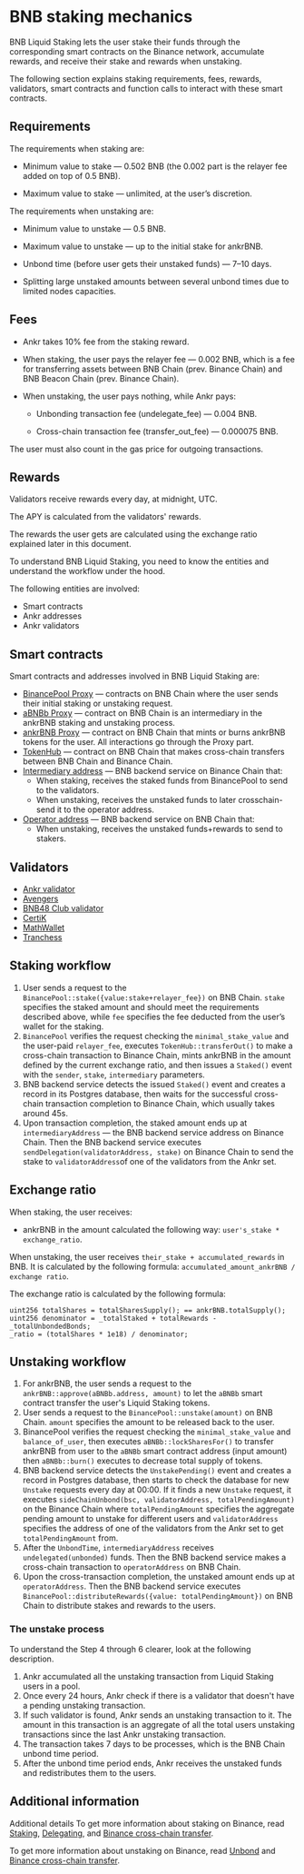# BNB staking mechanics

BNB Liquid Staking lets the user stake their funds through the corresponding smart contracts on the Binance network, accumulate rewards, and receive their stake and rewards when unstaking.

The following section explains staking requirements, fees, rewards, validators, smart contracts and function calls to interact with these smart contracts.


## Requirements

The requirements when staking are:

* Minimum value to stake — 0.502 BNB (the 0.002 part is the relayer fee added on top of 0.5 BNB).

* Maximum value to stake — unlimited, at the user’s discretion.

The requirements when unstaking are:

* Minimum value to unstake — 0.5 BNB.

* Maximum value to unstake — up to the initial stake for ankrBNB.

* Unbond time (before user gets their unstaked funds) — 7–10 days.

* Splitting large unstaked amounts between several unbond times due to limited nodes capacities.


## Fees

* Ankr takes 10% fee from the staking reward. 

* When staking, the user pays the relayer fee — 0.002 BNB, which is a fee for transferring assets between BNB Chain (prev. Binance Chain) and BNB Beacon Chain (prev. Binance Chain).

* When unstaking, the user pays nothing, while Ankr pays:

  * Unbonding transaction fee (undelegate_fee) — 0.004 BNB.

  * Cross-chain transaction fee (transfer_out_fee) — 0.000075 BNB.

The user must also count in the gas price for outgoing transactions.


## Rewards
Validators receive rewards every day, at midnight, UTC.

The APY is calculated from the validators' rewards. 

The rewards the user gets are calculated using the exchange ratio explained later in this document.

To understand BNB Liquid Staking, you need to know the entities and understand the workflow under the hood.

The following entities are involved:
* Smart contracts
* Ankr addresses
* Ankr validators

## Smart contracts
Smart contracts and addresses involved in BNB Liquid Staking are:
* [BinancePool Proxy](https://bscscan.com/address/0xa0c92efdceA55ca19396e4850B8D29Df6F907bcD#writeProxyContract) — contracts on BNB Chain where the user sends their initial staking or unstaking request.
* [aBNBb Proxy](https://bscscan.com/address/0xfe39985D7eFF914c50A06bA0cFfcCA8361e00C0e) — contract on BNB Chain is an intermediary in the ankrBNB staking and unstaking process.
* [ankrBNB Proxy](https://bscscan.com/address/0x52F24a5e03aee338Da5fd9Df68D2b6FAe1178827) — contract on BNB Chain that mints or burns ankrBNB tokens for the user. All interactions go through the Proxy part.
* [TokenHub](https://bscscan.com/address/0x0000000000000000000000000000000000001004) — contract on BNB Chain that makes cross-chain transfers between BNB Chain and Binance Chain.
* [Intermediary address](https://explorer.binance.org/address/bnb1lyhlnk763duq48rmctftxlde6ax3htxkxnay3e)  — BNB backend service on Binance Chain that:
  * When staking, receives the staked funds from BinancePool to send to the validators. 
  * When unstaking, receives the unstaked funds to later crosschain-send it to the operator address. 
* [Operator address](https://bscscan.com/address/0x4069d8a3de3a72eca86ca5e0a4b94619085e7362) — BNB backend service on BNB Chain that:
  * When unstaking, receives the unstaked funds+rewards to send to stakers.

## Validators
* [Ankr validator](https://www.bnbchain.world/en/staking/validator/bva1xnudjls7x4p48qrk0j247htt7rl2k2dzp3mr3j)
* [Avengers](https://www.bnbchain.org/en/staking/validator/bva1s0ntnh523dc2u5ez3dcj2t34k2x7y60cue46rt)
* [BNB48 Club validator](https://www.bnbchain.world/en/staking/validator/bva1ygrhjdjfyn2ffh5ha5llf5g6l3wxjt29hz9q4s)
* [CertiK](https://www.bnbchain.org/en/staking/validator/bva1lva9unyerjwcnayyd9kukyde96tvcfdgqk4930)
* [MathWallet](https://www.bnbchain.org/en/staking/validator/bva1y52k5rfmqv46p8x8jsnppzgkjgzt5m0zgx5h37)
* [Tranchess](https://www.bnbchain.org/en/staking/validator/bva1m3nj2sglp7mlz3y08qjlqyhycenz8m9cl4h4ht)

## Staking workflow
1. User sends a request to the `BinancePool::stake({value:stake+relayer_fee})` on BNB Chain. `stake` specifies the staked amount and should meet the requirements described above, while `fee` specifies the fee deducted from the user’s wallet for the staking. 
2. `BinancePool` verifies the request checking the `minimal_stake_value` and the user-paid `relayer_fee`, executes `TokenHub::transferOut()` to make a cross-chain transaction to Binance Chain, mints ankrBNB in the amount defined by the current exchange ratio, and then issues a `Staked()` event with the `sender`, `stake`, `intermediary` parameters.
3. BNB backend service detects the issued `Staked()` event and creates a record in its Postgres database, then waits for the successful cross-chain transaction completion to Binance Chain, which usually takes around 45s.
4. Upon transaction completion, the staked amount ends up at `intermediaryAddress` — the BNB backend service address on Binance Chain. Then the BNB backend service executes `sendDelegation(validatorAddress, stake)` on Binance Chain to send the stake to `validatorAddress`of one of the validators from the Ankr set.

## Exchange ratio 
When staking, the user receives:
* ankrBNB in the amount calculated the following way: `user's_stake * exchange_ratio`.

When unstaking, the user receives `their_stake + accumulated_rewards` in BNB. 
It is calculated by the following formula: `accumulated_amount_ankrBNB / exchange ratio`. 

The exchange ratio is calculated by the following formula: 

```
uint256 totalShares = totalSharesSupply(); == ankrBNB.totalSupply();
uint256 denominator = _totalStaked + totalRewards - _totalUnbondedBonds;
_ratio = (totalShares * 1e18) / denominator;
```

## Unstaking workflow
1. For ankrBNB, the user sends a request to the `ankrBNB::approve(aBNBb.address, amount)` to let the `aBNBb` smart contract transfer the user's Liquid Staking tokens.  
2. User sends a request to the `BinancePool::unstake(amount)` on BNB Chain. `amount` specifies the amount to be released back to the user.
3. BinancePool verifies the request checking the `minimal_stake_value` and `balance_of_user`, then executes `aBNBb::lockSharesFor()` to transfer ankrBNB from user to the `aBNBb` smart contract address (input amount) then `aBNBb::burn()` executes to decrease total supply of tokens. 
4. BNB backend service detects the `UnstakePending()` event and creates a record in Postgres database, then starts to check the database for new `Unstake` requests every day at 00:00. If it finds a new `Unstake` request, it executes `sideChainUnbond(bsc, validatorAddress, totalPendingAmount)` on the Binance Chain where `totalPendingAmount` specifies the aggregate pending amount to unstake for different users and `validatorAddress` specifies the address of one of the validators from the Ankr set to get `totalPendingAmount` from. 
5. After the `UnbondTime`, `intermediaryAddress` receives `undelegated(unbonded)` funds. Then the BNB backend service makes a cross-chain transaction to `operatorAddress` on BNB Chain.
6. Upon the cross-transaction completion, the unstaked amount ends up at `operatorAddress`. Then the BNB backend service executes `BinancePool::distributeRewards({value: totalPendingAmount})` on BNB Chain to distribute stakes and rewards to the users.
   
### The unstake process
To understand the Step 4 through 6 clearer, look at the following description. 
1. Ankr accumulated all the unstaking transaction from Liquid Staking users in a pool.
2. Once every 24 hours, Ankr check if there is a validator that doesn't have a pending unstaking transaction.
3. If such validator is found, Ankr sends an unstaking transaction to it. The amount in this transaction is an aggregate of all the total users unstaking transactions since the last Ankr unstaking transaction.      
4. The transaction takes 7 days to be processes, which is the BNB Chain unbond time period.
5. After the unbond time period ends, Ankr receives the unstaked funds and redistributes them to the users. 

## Additional information
Additional details
To get more information about staking on Binance, read [Staking](https://docs.binance.org/smart-chain/validator/Parameters.html), [Delegating](https://docs.binance.org/faq/bsc/del.html), and [Binance cross-chain transfer](https://docs.binance.org/smart-chain/developer/cross-chain-transfer.html).

To get more information about unstaking on Binance, read [Unbond](https://docs.binance.org/faq/bsc/del.html#when-can-i-receive-my-undelegated-bnb) and [Binance cross-chain transfer](https://docs.binance.org/smart-chain/developer/cross-chain-transfer.html).
